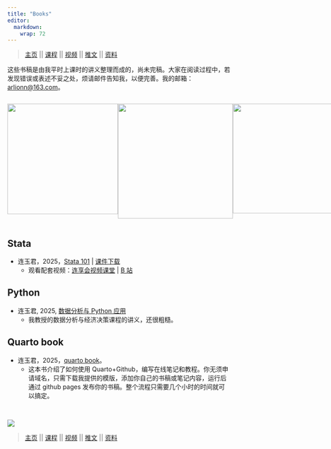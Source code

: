 ```yaml
---
title: "Books"
editor: 
  markdown: 
    wrap: 72
---
```




> [主页](https://www.lianxh.cn) || [课程](https://www.lianxh.cn/details/17.html)  || [视频](https://lianxh-class.cn/) || [推文](https://www.lianxh.cn/blogs/all.html) || [资料](https://www.lianxh.cn/share.html)


这些书稿是由我平时上课时的讲义整理而成的，尚未完稿。大家在阅读过程中，若发现错误或表述不妥之处，烦请邮件告知我，以便完善。我的邮箱：<arlionn@163.com>。


<div style="display: flex; justify-content: space-between;">
  <a href="https://book.lianxh.cn/stata101/index.html">
    <img style="width: 250px" src="https://fig-lianxh.oss-cn-shenzhen.aliyuncs.com/stata101-front.png">
  </a>
  
  <a href="https://book.lianxh.cn/ds/index.html">
    <img style="width: 260px" src="https://book.lianxh.cn/ds/images/ds-book-front.png">
  </a>
  
  <a href="https://lianxhcn.github.io/quarto_book/">
    <img style="width: 248px" src="https://lianxhcn.github.io/quarto_book/images/book-front.png">
  </a>
</div>



## Stata   

- 连玉君，2025，[Stata 101](https://book.lianxh.cn/stata101/index.html) | [课件下载](https://www.lianxh.cn/details/1095.html)
  - 观看配套视频：[连享会视频课堂](https://lianxh-class.cn/view/1527932289698443345) | [B 站](https://space.bilibili.com/546535876/channel/seriesdetail?sid=684350)

## Python 

- 连玉君, 2025, [数据分析与 Python 应用](https://book.lianxh.cn/ds/index.html)
  - 我教授的数据分析与经济决策课程的讲义，还很粗糙。
    
## Quarto book

- 连玉君，2025，[quarto book](https://lianxhcn.github.io/quarto_book/)。
  - 这本书介绍了如何使用 Quarto+Github，编写在线笔记和教程。你无须申请域名，只需下载我提供的模版，添加你自己的书稿或笔记内容，运行后通过 github pages 发布你的书稿。整个流程只需要几个小时的时间就可以搞定。
    
&emsp;

![](https://fig-lianxh.oss-cn-shenzhen.aliyuncs.com/Lianxh_装饰黄线.png)


> [主页](https://www.lianxh.cn) || [课程](https://www.lianxh.cn/details/17.html)  || [视频](https://lianxh-class.cn/) || [推文](https://www.lianxh.cn/blogs/all.html) || [资料](https://www.lianxh.cn/share.html)


